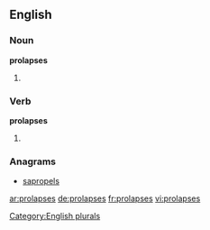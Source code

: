 ==English==

===Noun===
'''prolapses'''

# {{plural of|prolapse}}

===Verb===
'''prolapses'''

# {{third-person singular of|prolapse}}

===Anagrams===
* [[sapropels#English|sapropels]]

[[Category:English plurals]]

[[ar:prolapses]]
[[de:prolapses]]
[[fr:prolapses]]
[[vi:prolapses]]